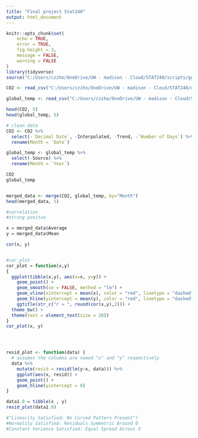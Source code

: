 ---
title: "Final project Stat240"
output: html_document
---

```{r setup, include=FALSE}
knitr::opts_chunk$set(
	echo = TRUE,
	error = TRUE,
	fig.height = 3,
	message = FALSE,
	warning = FALSE
)
library(tidyverse)
source("C:/Users/czzho/OneDrive/UW - madison - Cloud/STAT240/scripts/ggprob.R")
```

```{r}
CO2 <- read_csv("C:/Users/czzho/OneDrive/UW - madison - Cloud/STAT240/data/co2-mm-mlo.csv")

global_temp <- read_csv("C:/Users/czzho/OneDrive/UW - madison - Cloud/STAT240/data/monthly.csv")
```
```{r}
head(CO2, 5)
head(global_temp, 5)


```
```{r}
# clean data
CO2 <- CO2 %>%
  select(-`Decimal Date`, -Interpolated, -Trend, -`Number of Days`) %>%
  rename(Month = `Date`)

global_temp <- global_temp %>%
  select(-Source) %>%  
  rename(Month = `Year`)

CO2
global_temp


merged_data <- merge(CO2, global_temp, by="Month")
head(merged_data, 5)
```


```{r}
#correlation
#strong positve

x = merged_data$Average
y = merged_data$Mean

cor(x, y)


#cor_plot
cor_plot = function(x,y)
{
  ggplot(tibble(x,y), aes(x=x, y=y)) +
    geom_point() +
    geom_smooth(se = FALSE, method = "lm") +
    geom_vline(xintercept = mean(x), color = "red", linetype = "dashed") +
    geom_hline(yintercept = mean(y), color = "red", linetype = "dashed") +
    ggtitle(str_c("r ≈ ", round(cor(x,y),2))) +
  theme_bw() +
  theme(text = element_text(size = 20)) 
}
cor_plot(x, y)




resid_plot <- function(data) {
  # assumes the columns are named "x" and "y" respectively
  data %>%
    mutate(resid = resid(lm(y~x, data))) %>% 
    ggplot(aes(x, resid)) +
    geom_point() +
    geom_hline(yintercept = 0)
}

data1.0 = tibble(x , y)
resid_plot(data1.0)

#"Linearity Satisfied: No Curved Pattern Present")
#Normality Satisfied: Residuals Symmetric Around 0
#Constant Variance Satisfied: Equal Spread Across X
```


